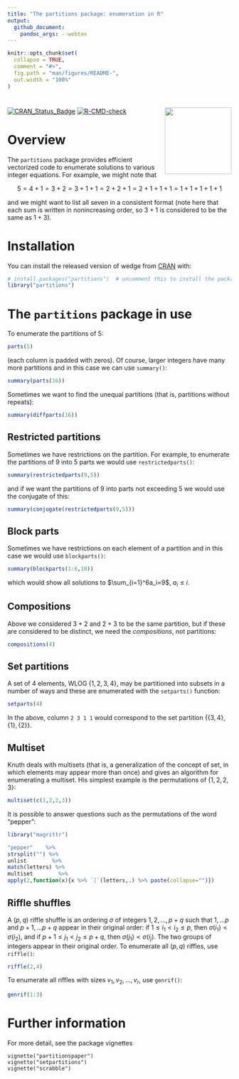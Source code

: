```yaml
---
title: "The partitions package: enumeration in R"
output:
  github_document:
    pandoc_args: --webtex
---
```


<!-- README.md is generated from README.Rmd. Please edit that file -->

```r
knitr::opts_chunk$set(
  collapse = TRUE,
  comment = "#>",
  fig.path = "man/figures/README-",
  out.width = "100%"
)
```

# <img src="man/figures/partitions.png" width = "150" align="right" />

<!-- badges: start -->
[![CRAN_Status_Badge](https://www.r-pkg.org/badges/version/partitions)](https://cran.r-project.org/package=partitions)
[![R-CMD-check](https://github.com/RobinHankin/partitions/actions/workflows/R-CMD-check.yaml/badge.svg)](https://github.com/RobinHankin/partitions/actions/workflows/R-CMD-check.yaml)
<!-- badges: end -->

# Overview

The `partitions` package provides efficient vectorized code to
enumerate solutions to various integer equations.  For example, we
might note that

$$
5 = 4+1 = 3+2 = 3+1+1 = 2+2+1 = 2+1+1+1 = 1+1+1+1+1
$$

and we might want to list all seven in a consistent format (note here
that each sum is written in nonincreasing order, so $3+1$ is
considered to be the same as $1+3$).

# Installation

You can install the released version of wedge from [CRAN](https://CRAN.R-project.org) with:

```r
# install.packages("partitions")  # uncomment this to install the package
library("partitions")
```

# The `partitions` package in use

To enumerate the partitions of 5:


```r
parts(5)
```

(each column is padded with zeros).  Of course, larger integers have
many more partitions and in this case we can use `summary()`:


```r
summary(parts(16))
```

Sometimes we want to find the unequal partitions (that is, partitions
without repeats):

```r
summary(diffparts(16))
```


## Restricted partitions

Sometimes we have restrictions on the partition.  For example, to
enumerate the partitions of 9 into 5 parts we would use
`restrictedparts()`:

```r
summary(restrictedparts(9,5))
```

and if we want the partitions of 9 into parts not exceeding 5 we would
use the conjugate of this:

```r
summary(conjugate(restrictedparts(9,5)))
```


## Block parts

Sometimes we have restrictions on each element of a partition and in
this case we would use `blockparts()`:

```r
summary(blockparts(1:6,10))
```

which would show all solutions to $\sum_{i=1}^6a_i=9$, $a_i\leq i$.


## Compositions

Above we considered $3+2$ and $2+3$ to be the same partition, but if
these are considered to be distinct, we need the _compositions_, not
partitions:


```r
compositions(4)
```

## Set partitions

A set of 4 elements, WLOG $\{1,2,3,4\}$, may be partitioned into
subsets in a number of ways and these are enumerated with the
`setparts()` function:

```r
setparts(4)
```

In the above, column `2 3 1 1` would correspond to the set
partition $\{\{3,4\},\{1\},\{2\}\}$.


## Multiset

Knuth deals with multisets (that is, a generalization of the concept
of set, in which elements may appear more than once) and gives an
algorithm for enumerating a multiset.  His simplest example is the
permutations of $\{1,2,2,3\}$:

```r
multiset(c(1,2,2,3))
```

It is possible to answer questions such as the permutations of the
word "pepper":

```r
library("magrittr")

"pepper"    %>%
strsplit("") %>%
unlist        %>%
match(letters) %>%
multiset        %>%
apply(2,function(x){x %>% `[`(letters,.) %>% paste(collapse="")})
```

## Riffle shuffles

A $(p,q)$ riffle shuffle is an ordering $\sigma$ of integers
$1,2,\ldots,p+q$ such that $1,\ldots p$ and $p+1,\ldots p+q$ appear in
their original order: if $1\leq i_1 < i_2\leq p$, then $\sigma(i_1) <
\sigma(i_2)$, and if $p+1\leq j_1 < j_2\leq p+q$, then $\sigma(j_1) <
\sigma(i_j)$.  The two groups of integers appear in their original
order.  To enumerate all $(p,q)$ riffles, use `riffle()`:

```r
riffle(2,4)
```

To enumerate all riffles with sizes $v_1,v_2,\ldots,v_r$, use  `genrif()`:

```r
genrif(1:3)
```



# Further information
For more detail, see the package vignettes

```
vignette("partitionspaper")
vignette("setpartitions")
vignette("scrabble")
``` 
